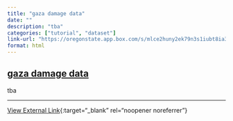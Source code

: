 ```yaml
---
title: "gaza damage data"
date: ""
description: "tba"
categories: ["tutorial", "dataset"]
link-url: "https://oregonstate.app.box.com/s/mlce2huny2ek79n3s1iubt8ia3hxabc3?page=3"
format: html
---
```


## [gaza damage data](https://oregonstate.app.box.com/s/mlce2huny2ek79n3s1iubt8ia3hxabc3?page=3)

tba

---
[View External Link](https://oregonstate.app.box.com/s/mlce2huny2ek79n3s1iubt8ia3hxabc3?page=3){:target="_blank" rel="noopener noreferrer"}
